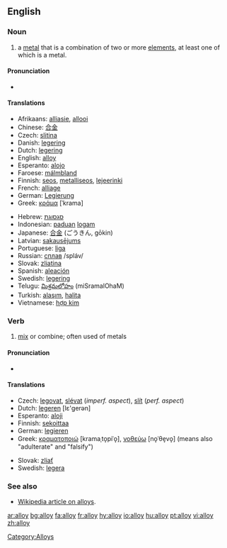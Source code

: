 ==English==

===Noun===
{{en-noun}}

#a [[metal]] that is a combination of two or more [[element]]s, at least one of which is a metal. 

====Pronunciation====
* {{IPA|/'ælɒj/}}

====Translations====
{{top}}
*Afrikaans: [[alliasie]], [[allooi]]
*Chinese: [[合金]]
*Czech: [[slitina]] {{f}}
*Danish: [[legering]]
*Dutch: [[legering]]
*English: [[alloy]]
*Esperanto: [[alojo]]
*Faroese: [[málmbland]]
*Finnish: [[seos]], [[metalliseos]], [[lejeerinki]]
*French: [[alliage]]
*German: [[Legierung]]
*Greek: [[κράμα]] [ˈkrama] {{n}}
{{mid}}
*Hebrew: [[סגסוגת]]
*Indonesian: [[padu|paduan]] [[logam]]
*Japanese: [[合金]] (ごうきん, gōkin)
*Latvian: [[sakausējums]] {{m}}
*Portuguese: [[liga]]
*Russian: [[сплав]] /spláv/ {{m}}
*Slovak: [[zliatina]] {{f}}
*Spanish: [[aleación]] {{f}}
*Swedish: [[legering]] {{c}}
*Telugu: [[మిశ్రమలోహం]] (miSramalOhaM)
*Turkish: [[alaşım]], [[halita]]
*Vietnamese: [[hợp kim]]
{{bottom}}

===Verb===
{{en-verb}}

# [[mix]] or combine; often used of metals

====Pronunciation====
* {{IPA|/æl'ɒj/}}

====Translations====
{{top}}
*Czech: [[legovat]], [[slévat]] (''imperf. aspect''), [[slít]] (''perf. aspect'')
*Dutch: [[legeren]] [lε'gerən]
*Esperanto: [[aloji]]
*Finnish: [[sekoittaa]]
*German: [[legieren]]
*Greek: [[κραματοποιώ]] [kramaˌto̞piˈo̞], [[νοθεύω]] [no̞ˈθe̞vo̞] (means also "adulterate" and "falsify")
{{mid}}
*Slovak: [[zliať]]
*Swedish: [[legera]]
{{bottom}}

===See also===
*[[w:alloy|Wikipedia article on alloys]].

[[Category:Alloys]]

[[ar:alloy]]
[[bg:alloy]]
[[fa:alloy]]
[[fr:alloy]]
[[hy:alloy]]
[[io:alloy]]
[[hu:alloy]]
[[pt:alloy]]
[[vi:alloy]]
[[zh:alloy]]
